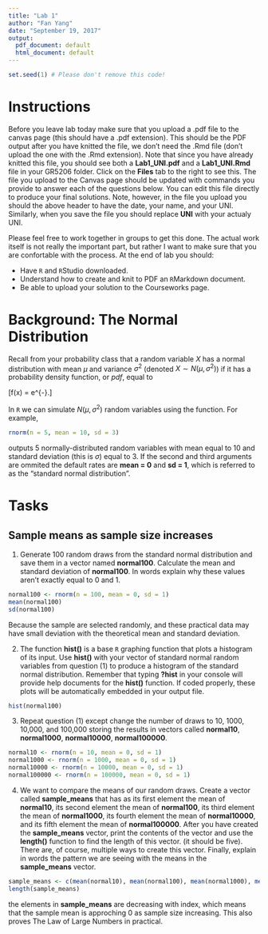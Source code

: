 ```yaml
---
title: "Lab 1"
author: "Fan Yang"
date: "September 19, 2017"
output:
  pdf_document: default
  html_document: default
---
```


```r
set.seed(1) # Please don't remove this code!
```

# Instructions 
Before you leave lab today make sure that you upload a .pdf file to the canvas page (this should have a .pdf extension). This should be the PDF output after you have knitted the file, we don't need the .Rmd file (don't upload the one with the .Rmd extension).  Note that since you have already knitted this file, you should see both a **Lab1_UNI.pdf** and a **Lab1_UNI.Rmd** file in your GR5206 folder.  Click on the **Files** tab to the right to see this.  The file you upload to the Canvas page should be updated with commands you provide to answer each of the questions below.  You can edit this file directly to produce your final solutions.  Note, however, in the file you upload you should the above header to have the date, your name, and your UNI.  Similarly, when you save the file you should replace **UNI** with your actualy UNI.

Please feel free to work together in groups to get this done.  The actual work itself is not really the important part, but rather I want to make sure that you are confortable with the process.  At the end of lab you should:

* Have `R` and `R`Studio downloaded.
* Understand how to create and knit to PDF an `R`Markdown document.
* Be able to upload your solution to the Courseworks page.

# Background: The Normal Distribution
Recall from your probability class that a random variable $X$ has a normal distribution with mean $\mu$ and variance $\sigma^2$ (denoted $X \sim N(\mu, \sigma^2)$) if it has a probability density function, or *pdf*, equal to

\[f(x) = \frac{1}{\sqrt{2\pi \sigma^2}} e^{-\frac{(x - \mu)^2}{2\sigma^2}}.\]

In `R` we can simulate $N(\mu, \sigma^2)$ random variables using the \texttt{rnorm()} function.  For example,

```r
rnorm(n = 5, mean = 10, sd = 3)
```

outputs 5 normally-distributed random variables with mean equal to 10 and standard deviation (this is $\sigma$) equal to 3.  If the second and third arguments are ommited the default rates are **mean = 0** and **sd = 1**, which is referred to as the "standard normal distribution".

# Tasks

## Sample means as sample size increases

1) Generate 100 random draws from the standard normal distribution and save them in a vector named **normal100**.  Calculate the mean and standard deviation of **normal100**.  In words explain why these values aren't exactly equal to 0 and 1.

```r
normal100 <- rnorm(n = 100, mean = 0, sd = 1)
mean(normal100)
sd(normal100)
```
Because the sample are selected randomly, and these practical data may have small deviation with the theoretical mean and standard deviation.

2) The function **hist()** is a base `R` graphing function that plots a histogram of its input.  Use **hist()** with your vector of standard normal random variables from question (1) to produce a histogram of the standard normal distribution.  Remember that typing **?hist** in your console will provide help documents for the **hist()** function.  If coded properly, these plots will be automatically embedded in your output file.

```r
hist(normal100)
```

3) Repeat question (1) except change the number of draws to 10, 1000, 10,000, and 100,000 storing the results in vectors called **normal10**, **normal1000**, **normal10000**, **normal100000**.  

```r
normal10 <- rnorm(n = 10, mean = 0, sd = 1)
normal1000 <- rnorm(n = 1000, mean = 0, sd = 1)
normal10000 <- rnorm(n = 10000, mean = 0, sd = 1)
normal100000 <- rnorm(n = 100000, mean = 0, sd = 1)
```

4) We want to compare the means of our random draws.  Create a vector called **sample_means** that has as its first element the mean of **normal10**, its second element the mean of **normal100**, its third element the mean of **normal1000**, its fourth element the mean of **normal10000**, and its fifth element the mean of **normal100000**.  After you have created the **sample_means** vector, print the contents of the vector and use the **length()** function to find the length of this vector.  (it should be five).  There are, of course, multiple ways to create this vector.  Finally, explain in words the pattern we are seeing with the means in the **sample_means** vector.

```r
sample_means <- c(mean(normal10), mean(normal100), mean(normal1000), mean(normal10000), mean(normal100000))
length(sample_means)
```
the elements in **sample_means** are decreasing with index, which means that the sample mean is approching 0 as sample size increasing. This also proves The Law of Large Numbers in practical.